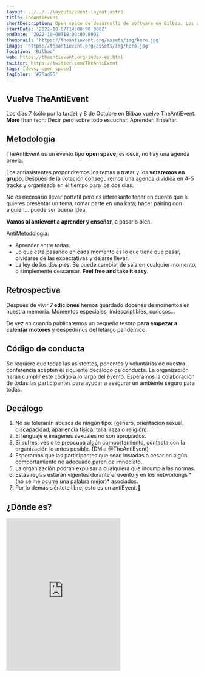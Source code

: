 ```yaml
---
layout: ../../../layouts/event-layout.astro
title: TheAntiEvent
shortDescription: Open space de desarrollo de software en Bilbao. Los antiasistentes propondremos los temas a tratar y los votaremos en grupo.
startDate: '2022-10-07T14:00:00.000Z'
endDate: '2022-10-08T18:00:00.000Z'
thumbnail: 'https://theantievent.org/assets/img/hero.jpg'
image: 'https://theantievent.org/assets/img/hero.jpg'
location: 'Bilbao'
web: https://theantievent.org/index-es.html
twitter: https://twitter.com/TheAntiEvent
tags: [devs, open space]
tagColor: '#26ad95'
---
```




<h2>Vuelve TheAntiEvent</h2>

Los días 7 (sólo por la tarde) y 8 de Octubre en Bilbao vuelve TheAntiEvent. **More** than tech: Decir pero sobre todo escuchar. Aprender. Enseñar.

## Metodología

TheAntiEvent es un evento tipo **open space**, es decir, no hay una agenda previa.

Los antiasistentes propondremos los temas a tratar y los **votaremos en grupo**. Después de la votación conseguiremos una agenda dividida en 4-5 tracks y organizada en el tiempo para los dos días.

No es necesario llevar portatil pero es interesante tener en cuenta que si quieres presentar un tema, tomar parte en una kata, hacer pairing con alguien... puede ser buena idea.

**Vamos al antievent a aprender y enseñar**, a pasarlo bien.

AntiMetodología:

- Aprender entre todas.
- Lo que está pasando en cada momento es lo que tiene que pasar, olvidarse de las expectativas y dejarse llevar.
- La ley de los dos pies: Se puede cambiar de sala en cualquier momento, o simplemente descansar. **Feel free and take it easy**.

## Retrospectiva

Después de vivir **7 ediciones** hemos guardado docenas de momentos en nuestra memoria. Momentos especiales, indescriptibles, curiosos...

De vez en cuando publicaremos un pequeño tesoro **para empezar a calentar motores** y despedirnos del letargo pandémico.

## Código de conducta

Se requiere que todas las asistentes, ponentes y voluntarias de nuestra conferencia acepten el siguiente decálogo de conducta. La organización harán cumplir este código a lo largo del evento. Esperamos la colaboración de todas las participantes para ayudar a asegurar un ambiente seguro para todas.

## Decálogo

<ol>
<li>No se tolerarán abusos de ningún tipo: (género, orientación sexual, discapacidad, apariencia física, talla, raza o religión).</li>
<li>El lenguaje e imágenes sexuales no son apropiados.</li>
<li>Si sufres, ves o te preocupa algún comportamiento, contacta con la organización lo antes posible. (DM a <ExternalLink href="https://twitter.com/theAntiEvent">@TheAntiEvent</ExternalLink>)</li>
<li>Esperamos que las participantes que sean instadas a cesar en algún comportamiento no adecuado paren de imnediato.</li>
<li>La organización podrán expulsar a cualquiera que incumpla las normas.</li>
<li>Estas reglas estarán vigentes durante el evento y en los networkings *(no se me ocurre una palabra mejor)* asociados.</li>
<li>Por lo demás siéntete libre, esto es un antiEvent.🤘</li>
</ol>

<h2>¿Dónde es?</h2>

<iframe className="w-full mt-4" height="400" src="https://www.google.com/maps/embed?pb=!1m14!1m8!1m3!1d11621.47614007384!2d-2.927891!3d43.264644!3m2!1i1024!2i768!4f13.1!3m3!1m2!1s0x0%3A0x50730eaf8bd1eab4!2sLookiero!5e0!3m2!1sen!2ses!4v1664089639142!5m2!1sen!2ses" style="border:0;" allowfullscreen="" loading="lazy" referrerpolicy="no-referrer-when-downgrade"></iframe>
